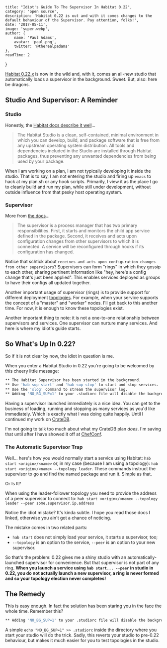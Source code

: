 

    title: "Idiot's Guide To The Supervisor In Habitat 0.22",
    category: 'open source',
    description: 'Habitat 0.22 is out and with it comes changes to the default behaviour of the Supervisor. Pay attention, folks!',
    date: '2017-05-11',
    image: 'super.webp',
    author: {
        name: 'Paul Adams',
        avatar: 'paul.png',
        twitter: '@therealpadams'
    },
    readTime: 2
}


[Habitat
0.22.x](https://forums.habitat.sh/t/habitat-0-22-0-released/326) is
now in the wild and, with it, comes an all-new studio that
automatically loads a supervisor in the background. Sweet. But, also:
here be dragons.

## Studio And Supervisor: A Reminder

### Studio

Honestly, the [Habitat docs describe it
well](https://www.habitat.sh/docs/concepts-studio/)...

> The Habitat Studio is a clean, self-contained, minimal environment in
> which you can develop, build, and package software that is free from
> any upstream operating system distribution. All tools and dependencies
> included in the Studio are installed through Habitat packages, thus
> preventing any unwanted dependencies from being used by your package.

When I am working on a plan, I am not typically developing it inside
the studio. That is to say, I am not entering the studio and firing up
`emacs` to hack at my plan.sh or any hook scripts. Primarily, I view
it as the place I go to cleanly build and run my plan, while still
under development, without outside influence from that pesky host
operating system.

### Supervisor

More from [the
docs](https://www.habitat.sh/docs/concepts-supervisor/)...

> The supervisor is a process manager that has two primary
> responsibilities. First, it starts and monitors the child app service
> defined in the package. Second, it receives and acts upon
> configuration changes from other supervisors to which it is
> connected. A service will be reconfigured through hooks if its
> configuration has changed.

Notice that schtick about `receives and acts upon configuration
changes from other supervisors`? Supervisors can form "rings" in which
they gossip to each other, sharing pertinent information like "hey,
here's a config change that's just been applied". This enables
services deployed as groups to have their configs all updated
together.

Another important usage of supervisor (rings) is to provide support
for different deployment
[topologies](https://www.habitat.sh/docs/run-packages-topologies/). For
example, when your service supports the concept of a "master" and
"worker" nodes. I'll get back to this another time. For now, it is
enough to know these topologies exist.

Another important thing to note: it is not a one-to-one relationship
between supervisors and services. One supervisor can nurture many
services. And here is where my idiot's guide starts.

## So What's Up In 0.22?

So if it is not clear by now, the idiot in question is me.

When you enter a Habitat Studio in 0.22 you're going to be welcomed by
this cheery little message:

```bash
** The Habitat Supervisor has been started in the background.
** Use 'hab sup start' and 'hab sup stop' to start and stop services.
** Use the 'slog' command to stream the supervisor log.
** Adding 'NO_BG_SUP=1' to your .studiorc file will disable the background supervisor.
```

Having a supervisor launched immediately is a nice idea. You can get
to the business of loading, running and stopping as many services as
you'd like immediately. Which is exactly what I was doing quite
happily. Until I continued my work on [CrateDB](https://crate.io).

I'm not going to talk too much about what my CrateDB plan _does_. I'm
saving that until after I have showed it off at
[ChefConf](https://chefconf.chef.io).

### The Automatic Supervisor Trap

Well... here's how you would normally start a service using Habitat:
`hab start <origin>/<name>` or, in my case (because I am using a
topology): `hab start <origin>/<name> --topology leader`. These
commands instruct the supervisor to go and find the named package and
run it. Simple as that.

Or Is It?

When using the leader-follower topology you need to provide the
address of a peer supervisor to connect to: `hab start <origin>/<name>
--topology leader --peer some.supervisor.ip.address`

Notice the idiot mistake? It's kinda subtle. I hope you read those
docs I linked, otherwise you ain't got a chance of noticing.

The mistake comes in two related parts:

- `hab start` does not simply load your service, it starts a
  supervisor, too;
- `--topology` is an option to the service, `--peer` is an option to
  your new supervisor.

So that's the problem: 0.22 gives me a shiny studio with an
automatically-launched supervisor for convenience. But that supervisor
is not part of any ring. **When you launch a service using `hab
start... --peer` in studio in 0.22, you do not actually launch a new
supervisor, a ring is never formed and so your topology election never
completes!**

## The Remedy

This is easy enough. In fact the solution has been staring you in the face the whole time. Remember this?

```bash
** Adding 'NO_BG_SUP=1' to your .studiorc file will disable the background supervisor.
```

A simple `echo "NO_BG_SUP=1" >> .studiorc` inside the directory where
you start your studio will do the trick. Sadly, this reverts your
studio to pre-0.22 behaviour, but makes it much easier for you to test
topologies in the studio.